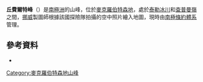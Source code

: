 {{coord|67|28|S|60|54|E|display=title}}

'''丘費爾特峰'''（{{lang-en|Tschuffert Peak}}）是[[南極洲|南極洲]]的山峰，位於[[麥克羅伯特森地|麥克羅伯特森地]]，處於[[泰勒冰川|泰勒冰川]]和[[查普曼嶺|查普曼嶺]]之間，[[挪威|挪威]]製圖師根據該國探險隊拍攝的空中照片繪入地圖，現時由[[南極條約體系|南極條約體系]]管理。

==參考資料==
*{{usgs-gazetteer}}

{{DEFAULTSORT:Tschuffert Peak}}
[[Category:麥克羅伯特森地山峰|Category:麥克羅伯特森地山峰]]


{{MacRobertsonLand-geo-stub}}